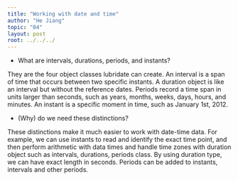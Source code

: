 ```yaml
---
title: "Working with date and time"
author: "He Jiang"
topic: "04"
layout: post
root: ../../../
---
```



- What are intervals, durations, periods, and instants?

They are the four object classes lubridate can create. An interval is a span of time that occurs between two specific instants.
A duration object is like an interval but without the reference dates.
Periods record a time span in units larger than seconds, such as years, months, weeks, days, hours, and minutes.
An instant is a specific moment in time, such as January 1st, 2012. 


- (Why) do we need these distinctions?

These distinctions make it much easier to work with date-time data. For example, we can use instants to read and identify the exact time point, and then perform arithmetic with data times and handle time zones with duration object such as intervals, durations, periods class. By using duration type, we can have exact length in seconds. Periods can be added to instants, intervals and other periods. 



